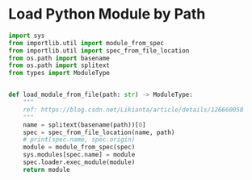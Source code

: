 # Load Python Module by Path

```py
import sys
from importlib.util import module_from_spec
from importlib.util import spec_from_file_location
from os.path import basename
from os.path import splitext
from types import ModuleType


def load_module_from_file(path: str) -> ModuleType:
    """
    ref: https://blog.csdn.net/Likianta/article/details/126660058
    """
    name = splitext(basename(path))[0]
    spec = spec_from_file_location(name, path)
    # print(spec.name, spec.origin)
    module = module_from_spec(spec)
    sys.modules[spec.name] = module
    spec.loader.exec_module(module)
    return module
```
